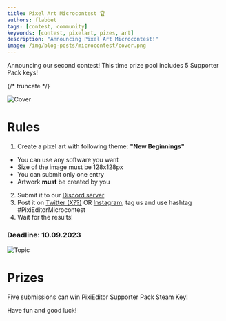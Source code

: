 ```yaml
---
title: Pixel Art Microcontest 🏆
authors: flabbet
tags: [contest, community]
keywords: [contest, pixelart, pizes, art]
description: "Announcing Pixel Art Microcontest!"
image: /img/blog-posts/microcontest/cover.png
---
```


Announcing our second contest! This time prize pool includes 5 Supporter Pack keys!

{/* truncate */}

<img src="/img/blog-posts/microcontest/cover.png" alt="Cover" />

# Rules

1. Create a pixel art with following theme: **"New Beginnings"**
* You can use any software you want
* Size of the image must be 128x128px
* You can submit only one entry
* Artwork **must** be created by you
2. Submit it to our [Discord server](https://discord.gg/pDXYFkQsnp)
3. Post it on [Twitter (X??)](https://twitter.com/PixiEditor) OR [Instagram](https://www.instagram.com/pixi.editor/), tag us and use hashtag #PixiEditorMicrocontest
4. Wait for the results!

### Deadline: 10.09.2023

<img src="/img/blog-posts/microcontest/topic.png" alt="Topic" />

# Prizes

Five submissions can win PixiEditor Supporter Pack Steam Key!

Have fun and good luck!